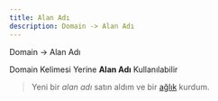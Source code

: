 ```yaml
---
title: Alan Adı
description: Domain -> Alan Adı
---
```


Domain -> Alan Adı

Domain Kelimesi Yerine **Alan Adı** Kullanılabilir

> Yeni bir *alan adı* satın aldım ve bir [ağlık](/yazilim/ağlık) kurdum.
